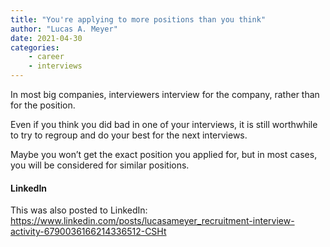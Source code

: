 ```yaml
---
title: "You're applying to more positions than you think"
author: "Lucas A. Meyer"
date: 2021-04-30
categories: 
    - career
    - interviews
---
```


In most big companies, interviewers interview for the company, rather than for the position. 

Even if you think you did bad in one of your interviews, it is still worthwhile to try to regroup and do your best for the next interviews.

Maybe you won't get the exact position you applied for, but in most cases, you will be considered for similar positions.

#### LinkedIn
This was also posted to LinkedIn: 
<https://www.linkedin.com/posts/lucasameyer_recruitment-interview-activity-6790036166214336512-CSHt>
